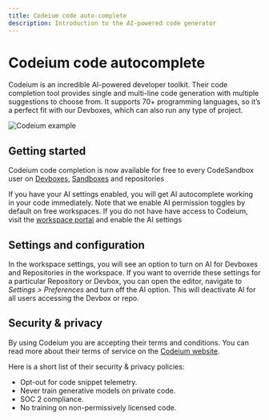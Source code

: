 ```yaml
---
title: Codeium code auto-complete
description: Introduction to the AI-powered code generator
---
```




# Codeium code autocomplete

Codeium is an incredible AI-powered developer toolkit. Their code completion tool provides single and multi-line code generation with multiple suggestions to choose from. It supports 70+ programming languages, so it’s a perfect fit with our Devboxes, which can also run any type of project.

![Codeium example](../images/codeium-example.png)

## Getting started

Codeium code completion is now available for free to every CodeSandbox user on [Devboxes](https://codesandbox.io/dashboard/recent?create_devbox=true), [Sandboxes](https://codesandbox.io/s/) and repositories

If you have your AI settings enabled, you will get AI autocomplete working in your code immediately. 
Note that we enable AI permission toggles by default on free workspaces. If you do not have have access to Codeium, visit the [workspace portal](/t/permissions) and enable the AI settings

## Settings and configuration

In the workspace settings, you will see an option to turn on AI for Devboxes and Repositories in the workspace.
If you want to override these settings for a particular Repository or Devbox, you can open the editor, navigate to _Settings > Preferences_ and turn off the AI option. This will deactivate AI for all users accessing the Devbox or repo.

## Security & privacy 

By using Codeium you are accepting their terms and conditions. 
You can read more about their terms of service on the [Codeium website](https://codeium.com/terms-of-service-individual). 

Here is a short list of their security & privacy policies:
- Opt-out for code snippet telemetry.
- Never train generative models on private code.
- SOC 2 compliance.
- No training on non-permissively licensed code.